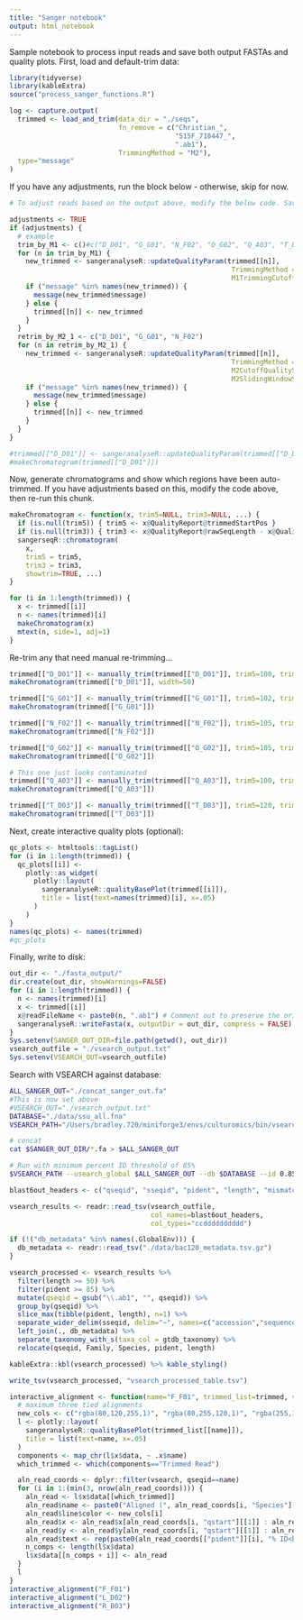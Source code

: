 ```yaml
---
title: "Sanger notebook"
output: html_notebook
---
```


Sample notebook to process input reads and save both output FASTAs and quality plots. First, load and default-trim data:

```r
library(tidyverse)
library(kableExtra)
source("process_sanger_functions.R")

log <- capture.output(
  trimmed <- load_and_trim(data_dir = "./seqs",
                           fn_remove = c("Christian_",
                                         "515F_718447_",
                                         ".ab1"),
                           TrimmingMethod = "M2"),
  type="message"
)

```

If you have any adjustments, run the block below - otherwise, skip for now.

```r

# To adjust reads based on the output above, modify the below code. Saving this as a new notebook allows you to have a record of how you adjusted trimming parameters. After you run this chunk, be sure to re-run the plots above.

adjustments <- TRUE
if (adjustments) {
  # example
  trim_by_M1 <- c()#c("D_D01", "G_G01", "N_F02", "O_G02", "Q_A03", "T_D03")
  for (n in trim_by_M1) {
    new_trimmed <- sangeranalyseR::updateQualityParam(trimmed[[n]],
                                                       TrimmingMethod = "M1",
                                                       M1TrimmingCutoff = 0.001)
    if ("message" %in% names(new_trimmed)) {
      message(new_trimmed$message)
    } else {
      trimmed[[n]] <- new_trimmed  
    }
  }
  retrim_by_M2_1 <- c("D_D01", "G_G01", "N_F02")
  for (n in retrim_by_M2_1) {
    new_trimmed <- sangeranalyseR::updateQualityParam(trimmed[[n]],
                                                       TrimmingMethod = "M2",
                                                       M2CutoffQualityScore = 18,
                                                       M2SlidingWindowSize = 10)
    if ("message" %in% names(new_trimmed)) {
      message(new_trimmed$message)
    } else {
      trimmed[[n]] <- new_trimmed  
    }
  }
}

#trimmed[["D_D01"]] <- sangeranalyseR::updateQualityParam(trimmed[["D_D01"]], TrimmingMethod="M2", M2CutoffQualityScore = 18, M2SlidingWindowSize = 10)
#makeChromatogram(trimmed[["D_D01"]])

```


Now, generate chromatograms and show which regions have been auto-trimmed. If you have adjustments based on this, modify the code above, then re-run this chunk.


```r
makeChromatogram <- function(x, trim5=NULL, trim3=NULL, ...) {
  if (is.null(trim5)) { trim5 <- x@QualityReport@trimmedStartPos }
  if (is.null(trim3)) { trim3 <- x@QualityReport@rawSeqLength - x@QualityReport@trimmedFinishPos }
  sangerseqR::chromatogram(
    x,
    trim5 = trim5,
    trim3 = trim3,
    showtrim=TRUE, ...)
}

for (i in 1:length(trimmed)) {
  x <- trimmed[[i]]
  n <- names(trimmed)[i]
  makeChromatogram(x)
  mtext(n, side=1, adj=1)
}

```


Re-trim any that need manual re-trimming...

```r

trimmed[["D_D01"]] <- manually_trim(trimmed[["D_D01"]], trim5=100, trim3=121)
makeChromatogram(trimmed[["D_D01"]], width=50)

trimmed[["G_G01"]] <- manually_trim(trimmed[["G_G01"]], trim5=102, trim3=110)
makeChromatogram(trimmed[["G_G01"]])

trimmed[["N_F02"]] <- manually_trim(trimmed[["N_F02"]], trim5=105, trim3=110)
makeChromatogram(trimmed[["N_F02"]])

trimmed[["O_G02"]] <- manually_trim(trimmed[["O_G02"]], trim5=105, trim3=85)
makeChromatogram(trimmed[["O_G02"]])

# This one just looks contaminated
trimmed[["Q_A03"]] <- manually_trim(trimmed[["Q_A03"]], trim5=100, trim3=15)
makeChromatogram(trimmed[["Q_A03"]])

trimmed[["T_D03"]] <- manually_trim(trimmed[["T_D03"]], trim5=120, trim3=120)
makeChromatogram(trimmed[["T_D03"]])

```

Next, create interactive quality plots (optional):

```r

qc_plots <- htmltools::tagList()
for (i in 1:length(trimmed)) {
  qc_plots[[i]] <- 
    plotly::as_widget(
      plotly::layout(
        sangeranalyseR::qualityBasePlot(trimmed[[i]]),
        title = list(text=names(trimmed)[i], x=.05)
      )
    )
}
names(qc_plots) <- names(trimmed)
#qc_plots

```

Finally, write to disk:

```r

out_dir <- "./fasta_output/"
dir.create(out_dir, showWarnings=FALSE)
for (i in 1:length(trimmed)) {
  n <- names(trimmed)[i]
  x <- trimmed[[i]]
  x@readFileName <- paste0(n, ".ab1") # Comment out to preserve the original names
  sangeranalyseR::writeFasta(x, outputDir = out_dir, compress = FALSE)
}
Sys.setenv(SANGER_OUT_DIR=file.path(getwd(), out_dir))
vsearch_outfile = "./vsearch_output.txt"
Sys.setenv(VSEARCH_OUT=vsearch_outfile)
```


Search with VSEARCH against database:

```bash

ALL_SANGER_OUT="./concat_sanger_out.fa"
#This is now set above
#VSEARCH_OUT="./vsearch_output.txt"
DATABASE="./data/ssu_all.fna"
VSEARCH_PATH="/Users/bradley.720/miniforge3/envs/culturomics/bin/vsearch"

# concat
cat $SANGER_OUT_DIR/*.fa > $ALL_SANGER_OUT

# Run with minimum percent ID threshold of 85%
$VSEARCH_PATH --usearch_global $ALL_SANGER_OUT --db $DATABASE --id 0.85 --blast6out $VSEARCH_OUT

```

```r

blast6out_headers <- c("qseqid", "sseqid", "pident", "length", "mismatch","gapopen", "qstart", "qend", "sstart", "send", "evalue", "bitscore")

vsearch_results <- readr::read_tsv(vsearch_outfile,
                                   col_names=blast6out_headers,
                                   col_types="ccdddddddddd")

if (!("db_metadata" %in% names(.GlobalEnv))) {
  db_metadata <- readr::read_tsv("./data/bac120_metadata.tsv.gz")
}

vsearch_processed <- vsearch_results %>%
  filter(length >= 50) %>%
  filter(pident >= 85) %>%
  mutate(qseqid = gsub("\\.ab1", "", qseqid)) %>%
  group_by(qseqid) %>%
  slice_max(tibble(pident, length), n=1) %>%
  separate_wider_delim(sseqid, delim="~", names=c("accession","sequence")) %>%
  left_join(., db_metadata) %>%
  separate_taxonomy_with_s(taxa_col = gtdb_taxonomy) %>%
  relocate(qseqid, Family, Species, pident, length)

kableExtra::kbl(vsearch_processed) %>% kable_styling()

write_tsv(vsearch_processed, "vsearch_processed_table.tsv")
```

```r

interactive_alignment <- function(name="F_F01", trimmed_list=trimmed, vsearch=vsearch_processed) {
  # maximum three tied alignments
  new_cols <- c("rgba(80,120,255,1)", "rgba(80,255,120,1)", "rgba(255,120,80)")
  l <- plotly::layout(
    sangeranalyseR::qualityBasePlot(trimmed_list[[name]]),
    title = list(text=name, x=.05)
  )
  components <- map_chr(l$x$data, ~ .x$name)
  which_trimmed <- which(components=="Trimmed Read")

  aln_read_coords <- dplyr::filter(vsearch, qseqid==name)
  for (i in 1:(min(3, nrow(aln_read_coords)))) {
    aln_read <- l$x$data[[which_trimmed]]
    aln_read$name <- paste0("Aligned (", aln_read_coords[i, "Species"][[1]], ")")
    aln_read$line$color <- new_cols[i]
    aln_read$x <- aln_read$x[aln_read_coords[i, "qstart"][[1]] : aln_read_coords[i, "qend"][[1]]]
    aln_read$y <- aln_read$y[aln_read_coords[i, "qstart"][[1]] : aln_read_coords[i, "qend"][[1]]]+(i*3)
    aln_read$text <- rep(paste0(aln_read_coords[["pident"]][i], "% ID<br>", aln_read_coords[["gtdb_taxonomy"]][i]), length(aln_read$x))
    n_comps <- length(l$x$data)
    l$x$data[[n_comps + i]] <- aln_read
  }
  l
}
interactive_alignment("F_F01")
interactive_alignment("L_D02")
interactive_alignment("R_B03")
```
